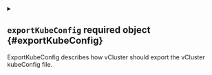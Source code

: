 
<details className="config-field" data-expandable="true">
<summary>

## `exportKubeConfig` <span className="config-field-required" data-required="false">required</span> <span className="config-field-type">object</span> <span className="config-field-default"></span> <span className="config-field-enum"></span> {#exportKubeConfig}

ExportKubeConfig describes how vCluster should export the vCluster kubeConfig file.

</summary>




<details className="config-field" data-expandable="false" open>
<summary>

### `context` <span className="config-field-required" data-required="false">required</span> <span className="config-field-type">string</span> <span className="config-field-default"></span> <span className="config-field-enum"></span> {#exportKubeConfig-context}

Context is the name of the context within the generated kubeconfig to use.

</summary>



</details>



<details className="config-field" data-expandable="false" open>
<summary>

### `server` <span className="config-field-required" data-required="false">required</span> <span className="config-field-type">string</span> <span className="config-field-default"></span> <span className="config-field-enum"></span> {#exportKubeConfig-server}

Override the default https://localhost:8443 and specify a custom hostname for the generated kubeconfig.

</summary>



</details>



<details className="config-field" data-expandable="false" open>
<summary>

### `insecure` <span className="config-field-required" data-required="false">required</span> <span className="config-field-type">boolean</span> <span className="config-field-default">false</span> <span className="config-field-enum"></span> {#exportKubeConfig-insecure}

If tls should get skipped for the server

</summary>



</details>



<details className="config-field" data-expandable="true">
<summary>

### `serviceAccount` <span className="config-field-required" data-required="false">required</span> <span className="config-field-type">object</span> <span className="config-field-default"></span> <span className="config-field-enum"></span> {#exportKubeConfig-serviceAccount}

ServiceAccount can be used to generate a service account token instead of the default certificates.

</summary>




<details className="config-field" data-expandable="false" open>
<summary>

#### `name` <span className="config-field-required" data-required="false">required</span> <span className="config-field-type">string</span> <span className="config-field-default"></span> <span className="config-field-enum"></span> {#exportKubeConfig-serviceAccount-name}

Name of the service account to be used to generate a service account token instead of the default certificates.

</summary>



</details>



<details className="config-field" data-expandable="false" open>
<summary>

#### `namespace` <span className="config-field-required" data-required="false">required</span> <span className="config-field-type">string</span> <span className="config-field-default"></span> <span className="config-field-enum"></span> {#exportKubeConfig-serviceAccount-namespace}

Namespace of the service account to be used to generate a service account token instead of the default certificates.
If omitted, will use the kube-system namespace.

</summary>



</details>



<details className="config-field" data-expandable="false" open>
<summary>

#### `clusterRole` <span className="config-field-required" data-required="false">required</span> <span className="config-field-type">string</span> <span className="config-field-default"></span> <span className="config-field-enum"></span> {#exportKubeConfig-serviceAccount-clusterRole}

ClusterRole to assign to the service account.

</summary>



</details>


</details>



<details className="config-field" data-expandable="true">
<summary>

### `secret` <span className="config-field-required" data-required="false">required</span> <span className="config-field-type">object</span> <span className="config-field-default"></span> <span className="config-field-enum"></span> {#exportKubeConfig-secret}

Declare in which host cluster secret vCluster should store the generated virtual cluster kubeconfig.
If this is not defined, vCluster will create it with `vc-NAME`. If you specify another name,
vCluster creates the config in this other secret.

</summary>




<details className="config-field" data-expandable="false" open>
<summary>

#### `name` <span className="config-field-required" data-required="false">required</span> <span className="config-field-type">string</span> <span className="config-field-default"></span> <span className="config-field-enum"></span> {#exportKubeConfig-secret-name}

Name is the name of the secret where the kubeconfig should get stored.

</summary>



</details>



<details className="config-field" data-expandable="false" open>
<summary>

#### `namespace` <span className="config-field-required" data-required="false">required</span> <span className="config-field-type">string</span> <span className="config-field-default"></span> <span className="config-field-enum"></span> {#exportKubeConfig-secret-namespace}

Namespace where vCluster should store the kubeconfig secret. If this is not equal to the namespace
where you deployed vCluster, you need to make sure vCluster has access to this other namespace.

</summary>



</details>


</details>


</details>
